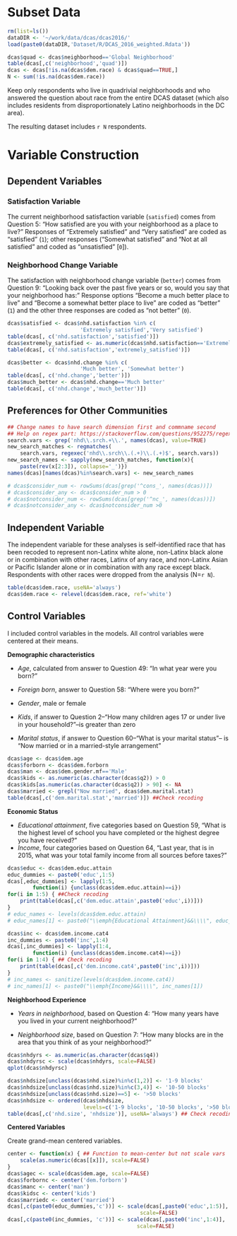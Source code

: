 # Subset Data
```{r subset-data}
rm(list=ls())
dataDIR <- '~/work/data/dcas/dcas2016/'
load(paste0(dataDIR,'Dataset/R/DCAS_2016_weighted.Rdata'))

dcas$quad <- dcas$neighborhood=='Global Neighborhood'
table(dcas[,c('neighborhood','quad')])
dcas <- dcas[!is.na(dcas$dem.race) & dcas$quad==TRUE,]
N <- sum(!is.na(dcas$dem.race))
```

Keep only respondents who live in quadrivial neighborhoods and who answered the question about race from the entire DCAS dataset (which also includes residents from disproportionately Latino neighborhoods in the DC area). 

The resulting dataset includes `r N` respondents.

# Variable Construction 

## Dependent Variables
### Satisfaction Variable
The current neighborhood satisfaction variable (`satisfied`) comes from Question 5: "How satisfied are you with your neighborhood as a place to live?" Responses of "Extremely satisfied" and "Very satisfied" are coded as "satisfied" (`1`); other responses ("Somewhat satisfied" and "Not at all satisfied" and coded as "unsatisfied" [`0`]). 

### Neighborhood Change Variable
The satisfaction with neighborhood change variable (`better`) comes from Question 9: "Looking back over the past five years or so, would you say that your neighborhood has:" Response options "Become a much better place to live" and "Become a somewhat better place to live" are coded as "better" (`1`) and the other three responses are coded as "not better" (`0`). 

```{r dependent-variables}
dcas$satisfied <- dcas$nhd.satisfaction %in% c(
                       'Extremely satisfied','Very satisfied')
table(dcas[, c('nhd.satisfaction','satisfied')])
dcas$extremely_satisfied <- as.numeric(dcas$nhd.satisfaction=='Extremely satisfied')
table(dcas[, c('nhd.satisfaction','extremely_satisfied')])

dcas$better <- dcas$nhd.change %in% c(
                       'Much better', 'Somewhat better')
table(dcas[, c('nhd.change','better')])
dcas$much_better <- dcas$nhd.change=='Much better'
table(dcas[, c('nhd.change','much_better')])
```

## Preferences for Other Communities
```{r rename-commvars}
## Change names to have search dimension first and commname second
## Help on regex part: https://stackoverflow.com/questions/952275/regex-group-capture-in-r-with-multiple-capture-groups
search.vars <- grep('nhd\\.srch.+\\.', names(dcas), value=TRUE)
new_search_matches <- regmatches(
    search.vars, regexec('nhd\\.srch\\.(.+)\\.(.+)$', search.vars))
new_search_names <- sapply(new_search_matches, function(x){
    paste(rev(x[2:3]), collapse='_')})
names(dcas)[names(dcas)%in%search.vars] <- new_search_names

# dcas$consider_num <- rowSums(dcas[grep('^cons_', names(dcas))])
# dcas$consider_any <- dcas$consider_num > 0
# dcas$notconsider_num <- rowSums(dcas[grep('^nc_', names(dcas))])
# dcas$notconsider_any <- dcas$notconsider_num >0
```
## Independent Variable
The independent variable for these analyses is self-identified race that has been recoded to represent non-Latinx white alone, non-Latinx black alone or in combination with other races, Latinx of any race, and non-Latinx Asian or Pacific Islander alone or in combination with any race except black. Respondents with other races were dropped from the analysis (N=`r N`). 

```{r independent-variables}
table(dcas$dem.race, useNA='always')
dcas$dem.race <- relevel(dcas$dem.race, ref='white')
```

## Control Variables
I included control variables in the models. All control variables were centered at their means. 

**Demographic characteristics**

* *Age*, calculated from answer to Question 49: "In what year were you born?"

* *Foreign born*, answer to Question 58: "Where were you born?"

* *Gender*, male or female

* *Kids*, if answer to Question 2--"How many children ages 17 or under live in your household?"--is greater than zero

* *Marital status*, if answer to Question 60--"What is your marital status"-- is "Now married or in a married-style arrangement"

```{r demographic-variables}

dcas$age <- dcas$dem.age
dcas$forborn <- dcas$dem.forborn
dcas$man <- dcas$dem.gender.mf=='Male'
dcas$kids <- as.numeric(as.character(dcas$q2)) > 0
dcas$kids[as.numeric(as.character(dcas$q2)) > 90] <- NA
dcas$married <- grepl("Now married", dcas$dem.marital.stat)
table(dcas[,c('dem.marital.stat','married')]) ##Check recoding
```
**Economic Status**

* *Educational attainment*, five categories based on Question 59, "What is the highest level of school you have completed or the highest degree you have received?"
* *Income*, four categories based on Question 64, "Last year, that is in 2015, what was your total family income from all sources before taxes?"

```{r economic-variables}
dcas$educ <- dcas$dem.educ.attain
educ_dummies <- paste0('educ',1:5)
dcas[,educ_dummies] <- lapply(1:5,
        function(i) {unclass(dcas$dem.educ.attain)==i})
for(i in 1:5) { ##Check recoding
    print(table(dcas[,c('dem.educ.attain',paste0('educ',i))]))
}
# educ_names <- levels(dcas$dem.educ.attain)
# educ_names[1] <- paste0("\\emph{Educational Attainment}&&\\\\", educ_names[1])

dcas$inc <- dcas$dem.income.cat4
inc_dummies <- paste0('inc',1:4)
dcas[,inc_dummies] <- lapply(1:4,
        function(i) {unclass(dcas$dem.income.cat4)==i})
for(i in 1:4) { ## Check recoding
    print(table(dcas[,c('dem.income.cat4',paste0('inc',i))]))
}
# inc_names <- sanitize(levels(dcas$dem.income.cat4))
# inc_names[1] <- paste0("\\emph{Income}&&\\\\", inc_names[1])
```

**Neighborhood Experience**

* *Years in neighborhood*, based on Question 4: "How many years have you lived in your current neighborhood?"

* *Neighborhood size*, based on Question 7: "How many blocks are in the area that you think of as your neighborhood?"

```{r nhood-variables}
dcas$nhdyrs <- as.numeric(as.character(dcas$q4))
dcas$nhdyrsc <- scale(dcas$nhdyrs, scale=FALSE)
qplot(dcas$nhdyrsc)

dcas$nhdsize[unclass(dcas$nhd.size)%in%c(1,2)] <- '1-9 blocks'
dcas$nhdsize[unclass(dcas$nhd.size)%in%c(3,4)] <- '10-50 blocks'
dcas$nhdsize[unclass(dcas$nhd.size)==5] <- '>50 blocks'
dcas$nhdsize <- ordered(dcas$nhdsize, 
                        levels=c('1-9 blocks', '10-50 blocks', '>50 blocks'))
table(dcas[,c('nhd.size', 'nhdsize')], useNA='always') ## Check recoding
```

**Centered Variables**

Create grand-mean centered variables.

```{r centering}
center <- function(x) { ## Function to mean-center but not scale vars
    scale(as.numeric(dcas[[x]]), scale=FALSE)
}
dcas$agec <- scale(dcas$dem.age, scale=FALSE)
dcas$forbornc <- center('dem.forborn')
dcas$manc <- center('man')
dcas$kidsc <- center('kids')
dcas$marriedc <- center('married')
dcas[,c(paste0(educ_dummies,'c'))] <- scale(dcas[,paste0('educ',1:5)], 
                                          scale=FALSE)
dcas[,c(paste0(inc_dummies, 'c'))] <- scale(dcas[,paste0('inc',1:4)],
                                         scale=FALSE)
```
